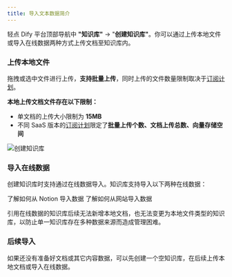 ```yaml
---
title: 导入文本数据简介
---
```


轻点 Dify 平台顶部导航中 **"知识库"** → "**创建知识库"**。你可以通过上传本地文件或导入在线数据两种方式上传文档至知识库内。

### **上传本地文件**

拖拽或选中文件进行上传，**支持批量上传**，同时上传的文件数量限制取决于[订阅计划](https://dify.ai/pricing)。

**本地上传文档文件存在以下限制：**

* 单文档的上传大小限制为 **15MB**
* 不同 SaaS 版本的[订阅计划](https://dify.ai/pricing)限定了**批量上传个数、文档上传总数、向量存储空间**

![创建知识库](https://assets-docs.dify.ai/2025/01/22064cb61356e4c005c4072d5d066cf6.png)

### **导入在线数据**

创建知识库时支持通过在线数据导入。知识库支持导入以下两种在线数据：

<Card title="从 Notion 导入" icon="link" href="/guides/knowledge-base/sync-from-notion">
  了解如何从 Notion 导入数据
</Card>

<Card title="从网站导入" icon="link" href="/guides/knowledge-base/sync-from-website">
  了解如何从网站导入数据
</Card>

引用在线数据的知识库后续无法新增本地文档，也无法变更为本地文件类型的知识库，以防止单一知识库存在多种数据来源而造成管理困难。

### 后续导入

如果还没有准备好文档或其它内容数据，可以先创建一个空知识库，在后续上传本地文档或导入在线数据。